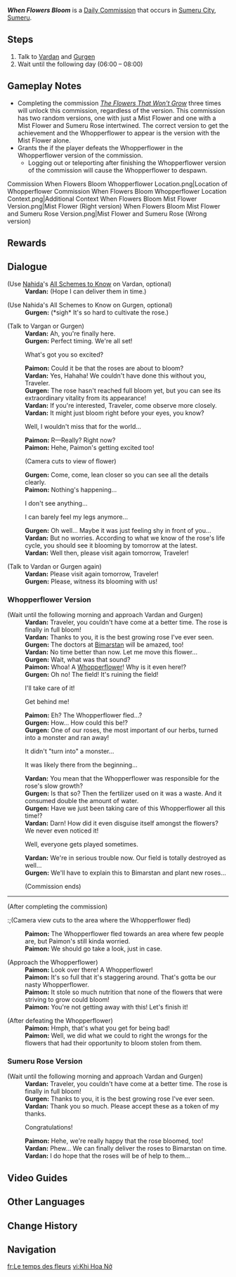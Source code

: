 {{Stub|Verify cause of commission availability}}
{{About|the daily commission|the web event|When Flowers Bloom (Event)}}
{{Quest Infobox
|id            = 23024
|type          = Commission
|image         = Commission When Flowers Bloom.png
|startLocation = [[Sumeru City]], [[Sumeru]]
|prev          = [[The Flowers That Won't Grow]]
|region        = Sumeru
|area          = Avidya Forest
|subarea       = Sumeru City
|requirement   = Complete {{Quest|The Flowers That Won't Grow|showType=0}} three times
|rewards       = Sumeru Rose*1
|otherRewards  = *AR-Dependent Rewards
*Grants the {{Achievement|Up by the Roots}} if the player defeats the fleeing [[Whopperflower]]
|characters    = Gurgen; Paimon; Traveler; Vardan
|npc           = Vardan; Gurgen
}}
'''''When Flowers Bloom''''' is a [[Daily Commission]] that occurs in [[Sumeru City]], [[Sumeru]].

==Steps==
#Talk to [[Vardan]] and [[Gurgen]]
#Wait until the following day (06:00 – 08:00)

==Gameplay Notes==
* Completing the commission ''[[The Flowers That Won't Grow]]'' three times will unlock this commission, regardless of the version. This commission has two random versions, one with just a Mist Flower and one with a Mist Flower and Sumeru Rose intertwined. The correct version to get the achievement and the Whopperflower to appear is the version with the Mist Flower alone.
* Grants the {{Achievement|Up by the Roots}} if the player defeats the Whopperflower in the Whopperflower version of the commission.
** Logging out or teleporting after finishing the Whopperflower version of the commission will cause the Whopperflower to despawn.
<gallery>
Commission When Flowers Bloom Whopperflower Location.png|Location of Whopperflower
Commission When Flowers Bloom Whopperflower Location Context.png|Additional Context
When Flowers Bloom Mist Flower Version.png|Mist Flower (Right version)
When Flowers Bloom Mist Flower and Sumeru Rose Version.png|Mist Flower and Sumeru Rose (Wrong version)
</gallery>

==Rewards==
{{Commission Rewards|full}}

==Dialogue==
{{Quest Description|Vardan and Gurgen's Sumeru Rose seems to be blooming...}}
{{Dialogue Start}}
;(Use [[Nahida]]'s [[All Schemes to Know]] on Vardan, optional)
:'''Vardan:''' (Hope I can deliver them in time.)

;(Use Nahida's All Schemes to Know on Gurgen, optional)
:'''Gurgen:''' (*sigh* It's so hard to cultivate the rose.)

;(Talk to Vargan or Gurgen)
:'''Vardan:''' Ah, you're finally here.
:'''Gurgen:''' Perfect timing. We're all set!
:{{DIcon}} What's got you so excited?
:'''Paimon:''' Could it be that the roses are about to bloom?
:'''Vardan:''' Yes, Hahaha! We couldn't have done this without you, Traveler.
:'''Gurgen:''' The rose hasn't reached full bloom yet, but you can see its extraordinary vitality from its appearance!
:'''Vardan:''' If you're interested, Traveler, come observe more closely.
:'''Vardan:''' It might just bloom right before your eyes, you know?
:{{DIcon}} Well, I wouldn't miss that for the world...
:'''Paimon:''' R&mdash;Really? Right now?
:'''Paimon:''' Hehe, Paimon's getting excited too!
:;(Camera cuts to view of flower)
:'''Gurgen:''' Come, come, lean closer so you can see all the details clearly.
:{{Black Screen|You observe the rose bud with the herb growers...}}
:'''Paimon:''' Nothing's happening...
:{{DIcon}} I don't see anything...
:{{DIcon}} I can barely feel my legs anymore...
:'''Gurgen:''' Oh well... Maybe it was just feeling shy in front of you...
:'''Vardan:''' But no worries. According to what we know of the rose's life cycle, you should see it blooming by tomorrow at the latest.
:'''Vardan:''' Well then, please visit again tomorrow, Traveler!

;(Talk to Vardan or Gurgen again)
:'''Vardan:''' Please visit again tomorrow, Traveler!
:'''Gurgen:''' Please, witness its blooming with us!

===Whopperflower Version===
;(Wait until the following morning and approach Vardan and Gurgen)
:'''Vardan:''' Traveler, you couldn't have come at a better time. The rose is finally in full bloom!
:'''Vardan:''' Thanks to you, it is the best growing rose I've ever seen.
:'''Gurgen:''' The doctors at [[Bimarstan]] will be amazed, too!
:'''Vardan:''' No time better than now. Let me move this flower...
:'''Gurgen:''' Wait, what was that sound?
:{{Black Screen|Something is stirring in the field...}}
:'''Paimon:''' Whoa! A [[Whopperflower]]! Why is it even here!?
:'''Gurgen:''' Oh no! The field! It's ruining the field!
:{{DIcon}} I'll take care of it!
:{{DIcon}} Get behind me!
:'''Paimon:''' Eh? The Whopperflower fled...?
:'''Gurgen:''' How... How could this be!?
:'''Gurgen:''' One of our roses, the most important of our herbs, turned into a monster and ran away!
:{{DIcon}} It didn't "turn into" a monster...
:{{DIcon}} It was likely there from the beginning...
:'''Vardan:''' You mean that the Whopperflower was responsible for the rose's slow growth?
:'''Gurgen:''' Is that so? Then the fertilizer used on it was a waste. And it consumed double the amount of water.
:'''Gurgen:''' Have we just been taking care of this Whopperflower all this time!?
:'''Vardan:''' Darn! How did it even disguise itself amongst the flowers? We never even noticed it!
:{{DIcon}} Well, everyone gets played sometimes.
:'''Vardan:''' We're in serious trouble now. Our field is totally destroyed as well...
:'''Gurgen:''' We'll have to explain this to Bimarstan and plant new roses...
:;(Commission ends)
----
;(After completing the commission)
:;(Camera view cuts to the area where the Whopperflower fled)
:'''Paimon:''' The Whopperflower fled towards an area where few people are, but Paimon's still kinda worried.
:'''Paimon:''' We should go take a look, just in case.

;(Approach the Whopperflower)
:'''Paimon:''' Look over there! A Whopperflower!
:'''Paimon:''' It's so full that it's staggering around. That's gotta be our nasty Whopperflower.
:'''Paimon:''' It stole so much nutrition that none of the flowers that were striving to grow could bloom!
:'''Paimon:''' You're not getting away with this! Let's finish it!

;(After defeating the Whopperflower)
:'''Paimon:''' Hmph, that's what you get for being bad!
:'''Paimon:''' Well, we did what we could to right the wrongs for the flowers that had their opportunity to bloom stolen from them.

===Sumeru Rose Version===
;(Wait until the following morning and approach Vardan and Gurgen)
:'''Vardan:''' Traveler, you couldn't have come at a better time. The rose is finally in full bloom!
:'''Gurgen:''' Thanks to you, it is the best growing rose I've ever seen.
:'''Vardan:''' Thank you so much. Please accept these as a token of my thanks.
:{{DIcon}} Congratulations!
:'''Paimon:''' Hehe, we're really happy that the rose bloomed, too!
:'''Vardan:''' Phew... We can finally deliver the roses to Bimarstan on time.
:'''Vardan:''' I do hope that the roses will be of help to them...
{{Dialogue End}}

==Video Guides==
{{EVT
|video1   = R1UsNb5j8vw
|caption1 = The Flowers That Won't Grow & When Flowers Bloom - "Up by the Roots" Achievement.
}}

==Other Languages==
{{Other Languages
|en      = When Flowers Bloom
|zhs     = 花开之时
|zhs_rm  = Huākāi zhī Shí
|zht     = 花開之時
|zht_rm  = Huākāi zhī Shí
|zh_tl   = When Flowers Bloom
|ja      = 花開く時
|ja_rm   = Hana-hiraku Toki
|ja_tl   = When Flowers Bloom
|ko      = 꽃이 필 때
|ko_tl   = When Flowers Bloom
|es      = Hora de florecer
|es_tl   = Time to Bloom
|fr      = Quand les fleurs s'ouvrent
|fr_tl   = When Flowers Bloom
|ru      = Пора цветения
|ru_tl   = Time of Blooming
|th      = ยามมวลบุปผาบานสะพรั่ง
|th_rm   = 
|th_tl   = 
|vi      = Khi Hoa Nở
|vi_tl   = When Flowers Bloom
|de      = Wenn die Blume blüht
|de_tl   = When the Flower Blooms
|id      = Ketika Bunga Mekar
|id_tl   = When Flowers Bloom
|pt      = Quando as Flores Desabrocham
|pt_tl   = 
|tr      = Çiçekler Açtığında
|tr_tl   = When Flowers Bloom
|it      = Quando sbocciano i fiori
|it_tl   = 
}}

==Change History==
{{Change History|3.0}}

==Navigation==
{{Commission Navbox|Sumeru}}

[[fr:Le temps des fleurs]]
[[vi:Khi Hoa Nở]]
